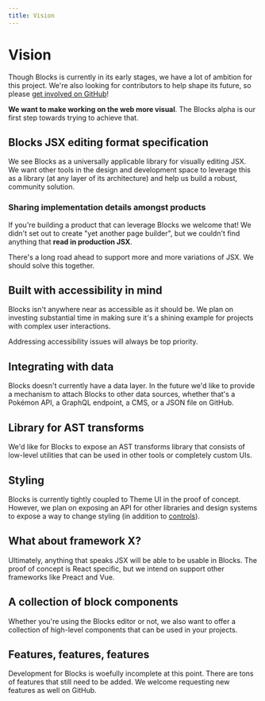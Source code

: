 ```yaml
---
title: Vision
---
```



# Vision

Though Blocks is currently in its early stages, we have a lot
of ambition for this project. We're also looking for contributors
to help shape its future, so please
[get involved on GitHub](https://github.com/blocks)!

**We want to make working on the web more visual**. The Blocks
alpha is our first step towards trying to achieve that.

## Blocks JSX editing format specification

We see Blocks as a universally applicable library for visually
editing JSX. We want other tools in the design and development
space to leverage this as a library (at any layer of its architecture)
and help us build a robust, community solution.

### Sharing implementation details amongst products

If you're building a product that can leverage Blocks we welcome
that! We didn't set out to create "yet another page builder", but
we couldn't find anything that **read in production JSX**.

There's a long road ahead to support more and more variations of
JSX. We should solve this together.

## Built with accessibility in mind

Blocks isn't anywhere near as accessible as it should be. We
plan on investing substantial time in making sure it's a
shining example for projects with complex user interactions.

Addressing accessibility issues will always be top priority.

## Integrating with data

Blocks doesn't currently have a data layer. In the future we'd
like to provide a mechanism to attach Blocks to other data sources,
whether that's a Pokémon API, a GraphQL endpoint, a CMS, or a
JSON file on GitHub.

## Library for AST transforms

We'd like for Blocks to expose an AST transforms library that
consists of low-level utilities that can be used in other tools
or completely custom UIs.

## Styling

Blocks is currently tightly coupled to Theme UI in the proof of
concept. However, we plan on exposing an API for other libraries
and design systems to expose a way to change styling (in addition
to [controls](/docs/controls)).

## What about framework X?

Ultimately, anything that speaks JSX will be able to be usable
in Blocks. The proof of concept is React specific, but we intend
on support other frameworks like Preact and Vue.

## A collection of block components

Whether you're using the Blocks editor or not, we also want to
offer a collection of high-level components that can be used in
your projects.

## Features, features, features

Development for Blocks is woefully incomplete at this point. There
are tons of features that still need to be added. We welcome requesting
new features as well on GitHub.
